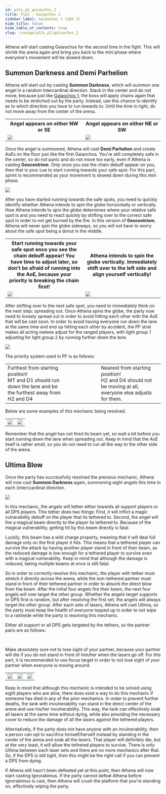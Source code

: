 ```yaml
---
id: p12s_p2_gaiaochos_2
title: P12S - Gaiaochos 2
sidebar_label: Gaiaochos 2 (UAV 2)
hide_title: false
hide_table_of_contents: true
slug: /savage/p12s_p2/gaiaochos_2
---
```



Athena will start casting <Raidwide>Gaiaochos</Raidwide> for the second time in the fight. This will shrink the arena again and bring you back to the mini phase where everyone's movement will be slowed down.

## Summon Darkness and Demi Parhelion

Athena will start out by casting <strong>Summon Darkness</strong>, which will summon one angel in a random intercardinal direction. Stack in the center and do not move, because just like [Gaiaochos 1](/savage/p12s_p2/gaiaochos_1), the boss will apply chains again that needs to be stretched out by the party. Instead, use this chance to identify as to which direction you have to run towards to. Until the time is right, do not move away from the center of the arena.

<table>
    <tr>
        <th>Angel appears on either NW or SE</th>
        <th>Angel appears on either NE or SW</th>
    </tr>
    <tr>
        <td><img src={uav2_summon_darkness_1} /></td>
        <td><img src={uav2_summon_darkness_2} /></td>
    </tr>
</table>

Once the angel is summoned, Athena will cast <strong>Demi Parhelion</strong> and create AoEs on the floor just like the first Gaiaochos. You're still completely safe in the center, so do not panic and do not move too early, even if Athena is casting <strong>Geocentrism</strong>. Only once you see the chain debuff appear on you, then that is your cue to start running towards your safe spot. For this part, sprint is recommended as your movement is slowed down during this mini phase.

<img src={uav2_summon_darkness_resolution_4} />

After you have started running towards the safe spots, you need to quickly identify whether Athena intends to spin the globe horizontally or vertically. How Athena intends to spin the globe determines where your relative safe spot is and you need to react quickly by shifting over to the correct safe spot in order to not get burned by the fire. In this version of <strong>Geocentrism</strong>, Athena will never spin the globe sideways, so you will not have to worry about the safe spot being a donut in the middle.

<table width='70%'>
    <tr>
        <th width='50%'>Start running towards your safe spot once you see the chain debuff appear! You have time to adjust later, so don't be afraid of running into the AoE, because your priority is breaking the chain first!</th>
        <th width='50%'>Athena intends to spin the globe vertically. Immediately shift over to the left side and align yourself vertically!</th>
    </tr>
    <tr>
        <td><img src={uav2_summon_darkness_6} /></td>
        <td><img src={uav2_summon_darkness_7} /></td>
    </tr>
</table>

After shifting over to the next safe spot, you need to immediately think on the next step: spreading out. Once Athena spins the globe, the party now need to loosely spread out in order to avoid hitting each other with the AoE that will be cast soon. In order to avoid having everyone run down the lane at the same time and end up hitting each other by accident, the PF strat makes all acting melees adjust for the ranged players, with light group 1 adjusting for light group 2 by running further down the lane.

<img src={uav2_summon_darkness_8} />

The priority system used in PF is as follows:

<table width='70%'>
    <tr>
        <td width='20%'>Furthest from starting position!<br />MT and D1 should run down the lane and be the furthest away from H2 and D4</td>
        <td width='10%'><Role role='MT' /><Role role='ST' /><Role role='H1' /><Role role='H2' /><br /><br /><Role role='D1' /><Role role='D2' /><Role role='D3' /><Role role='D4' /></td>
        <td width='20%'>Nearest from starting position!<br />H2 and D4 should not be moving at all, everyone else adjusts for them.</td>
    </tr>
</table>

Below are some examples of this mechanic being resolved.

<table>
    <tr>
        <td><img src={uav2_summon_darkness_resolution_1} /></td>
        <td><img src={uav2_summon_darkness_resolution_2} /></td>
    </tr>
</table>

Remember that the angel has not fired its beam yet, so wait a bit before you start running down the lane when spreading out. Keep in mind that the AoE itself is rather small, so you do not need to run all the way to the other side of the arena. 

## Ultima Blow

Once the party has successfully resolved the previous mechanic, Athena will now cast <strong>Summon Darkness</strong> again, summoning eight angels this time in each (inter)cardinal direction.

<img src={uav2_summon_darkness_3} />

In this mechanic, the angels will tether either towards all support players or all DPS players. This tether does two things: First, it will inflict a magic vulnerability debuff on the player that its tethered to. Second, the angel will fire a magical beam directly to the player its tethered to. Because of the magical vulnerability, getting hit by this beam directly is fatal.

Luckily, this beam has a wild charge property, meaning that it will deal full damage only on the first player it hits. This means that a tethered player can survive the attack by having another player stand in front of their beam, as the reduced damage is low enough for a tethered player to survive even with a magical vulnerability. Keep in mind that although the damage is reduced, taking multiple beams at once is still fatal. 

So in order to correctly resolve this mechanic, the player with tether must stretch it directly across the arena, while the non-tethered partner must stand in front of their tethered partner in order to absorb the direct blow from the beam. After the initial four angels fire their beam, the next four angels will now target the other group. Whether the angels target supports or DPS first is random, but after resolving the first set, the angels will always target the other group. After each sets of lasers, Athena will cast <Raidwide>Ultima</Raidwide>, so the party must keep the health of everyone topped up in order to not wipe to a raidwide while the party is resolving this mechanic.

Either all support or all DPS gets targeted by the tethers, so the partner pairs are as follows:

<Role role='MT' /><Role role='D1' />&nbsp;&nbsp;&nbsp;<Role role='ST' /><Role role='D2' />&nbsp;&nbsp;&nbsp;<Role role='H1' /><Role role='D3' />&nbsp;&nbsp;&nbsp;<Role role='H2' /><Role role='D4' />

Make absolutely sure not to lose sight of your partner, because your partner will die if you do not stand in front of him/her when the lasers go off. For this part, it is recommended to use focus target in order to not lose sight of your partner when everyone is moving around.

<table>
    <tr>
        <td><img src={uav2_summon_darkness_4} /></td>
        <td><img src={uav2_summon_darkness_resolution_3} /></td>
        <td><img src={uav2_summon_darkness_5} /></td>
    </tr>
</table>

Keep in mind that although this mechanic is intended to be solved using eight players who are alive, there does exist a way to do this mechanic if someone has died in any of the prior mechanics. In order to prevent further deaths, the tank with invulnerability can stand in the direct center of the arena and use his/her invulnerability. This way, the tank can effectively soak all lasers at the same time without dying, while also providing the necessary cover to reduce the damage of all the lasers against the tethered players.

Alternatively, if the party does not have anyone with an invulnerability, then a person can opt to sacrifice himself/herself instead by standing in the center of the arena and soak all the lasers. That player will definitely die, but at the very least, it will allow the tethered players to survive. There is only <Raidwide>Ultima</Raidwide> between each laser sets and there are no more mechanics after that. So, if the DPS is still tight, then this might be the right call if you can prevent a DPS from dying.

If Athena still hasn't been defeated yet at this point, then Athena will now start casting <Enrage>Ignorabimus</Enrage>. If the party cannot defeat Athena before <Enrage>Ignorabimus</Enrage> is cast, then Athena will crush the platform that you're standing on, effectively wiping the party.